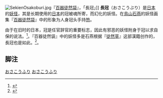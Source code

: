 [[File:SekienOsakoburi.jpg|right]]『[[百器徒然袋|百器徒然袋]]』，「長冠」]]
'''長冠'''（おさこうぶり）是[[日本|日本]]的[[妖怪|妖怪]]，其是长期使用的[[日本|日本]]的冠被魂所寄，而幻化的妖怪。在[[鳥山石燕|鳥山石燕]]的妖怪画集『[[百器徒然袋|百器徒然袋]]』中的形象为人身冠头手持[[笏|笏]]。

由于在旧时的日本，冠是任官辞官的重要标志，因此有邪恶的妖怪附身于冠以求自保的说法。<ref>{{Cite book<!--|和書-->|author=[[鳥山石燕|鳥山石燕]]|title=鳥山石燕画図百鬼夜行全画集|year=2005|publisher=[[角川書店|角川書店]]|series=[[角川ソフィア文庫|角川ソフィア文庫]]|isbn=978-4-04-405101-3|pages=268頁}}</ref>。『百器徒然袋』中的妖怪多是石燕根据『[[徒然草|徒然草]]』这部漢籍创作的，長冠也是如此。<ref name="youkaijiten">{{Cite book<!--|和書-->|author=[[村上健司|村上健司]]編著|title=妖怪事典|year=2000|publisher=[[毎日新聞社|毎日新聞社]]|isbn=978-4-620-31428-0|pages=79頁}}</ref>。

== 脚注 ==
<references/>

[[Category:付丧神|おさこうふり]]
[[Category:鸟山石燕的妖怪|おさこうふり]]